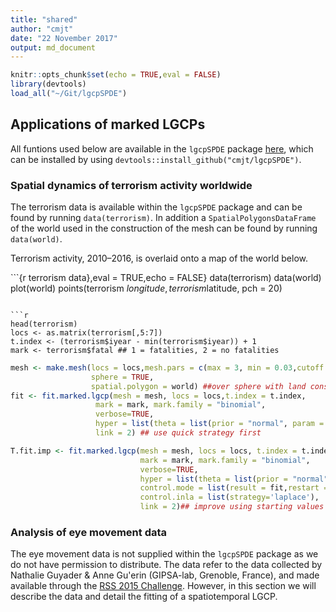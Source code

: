 ```yaml
---
title: "shared"
author: "cmjt"
date: "22 November 2017"
output: md_document
---
```


```r
knitr::opts_chunk$set(echo = TRUE,eval = FALSE)
library(devtools)
load_all("~/Git/lgcpSPDE")

```

## Applications of marked LGCPs

All funtions used below are available in the `lgcpSPDE` package [here](https://github.com/cmjt/lgcpSPDE), which can be installed by using `devtools::install_github("cmjt/lgcpSPDE")`.

### Spatial dynamics of terrorism activity worldwide

The terrorism data is available within the `lgcpSPDE` package and can be found by running `data(terrorism)`. In addition a `SpatialPolygonsDataFrame` of the world used in the construction of the mesh can be found by running `data(world)`.

Terrorism activity, 2010--2016, is overlaid onto a map of the world below.

```{r terrorism data},eval = TRUE,echo = FALSE}
data(terrorism)
data(world)
plot(world)
points(terrorism $longitude, terrorism$latitude, pch = 20)

```

```r
head(terrorism)
locs <- as.matrix(terrorism[,5:7])
t.index <- (terrorism$iyear - min(terrorism$iyear)) + 1
mark <- terrorism$fatal ## 1 = fatalities, 2 = no fatalities
```

```r
mesh <- make.mesh(locs = locs,mesh.pars = c(max = 3, min = 0.03,cutoff = 0.03),
                  sphere = TRUE,
                  spatial.polygon = world) ##over sphere with land constraint
fit <- fit.marked.lgcp(mesh = mesh, locs = locs,t.index = t.index, 
                   mark = mark, mark.family = "binomial",
                   verbose=TRUE, 
                   hyper = list(theta = list(prior = "normal", param = c(0, 10))),
                   link = 2) ## use quick strategy first

T.fit.imp <- fit.marked.lgcp(mesh = mesh, locs = locs, t.index = t.index, 
                             mark = mark, mark.family = "binomial",
                             verbose=TRUE, 
                             hyper = list(theta = list(prior = "normal", param = c(0, 10))),
                             control.mode = list(result = fit,restart = TRUE),
                             control.inla = list(strategy='laplace'),
                             link = 2)## improve using starting values from first model
```


### Analysis of eye movement data

The eye movement data is not supplied within the `lgcpSPDE` package as we do not have permission to distribute. The data refer to the data collected by  Nathalie Guyader & Anne  Gu\'erin (GIPSA-lab, Grenoble, France), and made available through the [RSS 2015 Challenge](https://rsschallenge.wordpress.com/the-2015-challenge/). However, in this section we will describe the data and detail the fitting of a spatiotemporal LGCP.